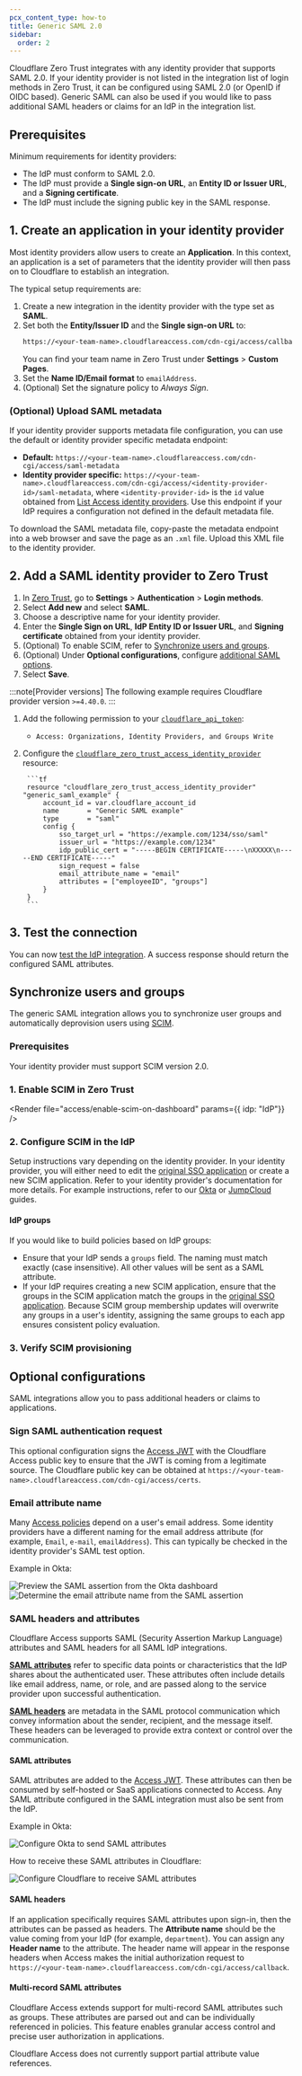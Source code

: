 ```yaml
---
pcx_content_type: how-to
title: Generic SAML 2.0
sidebar:
  order: 2
---
```



Cloudflare Zero Trust integrates with any identity provider that supports SAML 2.0. If your identity provider is not listed in the integration list of login methods in Zero Trust, it can be configured using SAML 2.0 (or OpenID if OIDC based). Generic SAML can also be used if you would like to pass additional SAML headers or claims for an IdP in the integration list.

## Prerequisites

Minimum requirements for identity providers:

- The IdP must conform to SAML 2.0.
- The IdP must provide a **Single sign-on URL**, an **Entity ID or Issuer URL**, and a **Signing certificate**.
- The IdP must include the signing public key in the SAML response.

## 1. Create an application in your identity provider

Most identity providers allow users to create an **Application**. In this context, an application is a set of parameters that the identity provider will then pass on to Cloudflare to establish an integration.

The typical setup requirements are:

1. Create a new integration in the identity provider with the type set as **SAML**.
2. Set both the **Entity/Issuer ID** and the **Single sign-on URL** to:
   ```txt
   https://<your-team-name>.cloudflareaccess.com/cdn-cgi/access/callback
   ```
   You can find your team name in Zero Trust under **Settings** > **Custom Pages**.
3. Set the **Name ID/Email format** to `emailAddress`.
4. (Optional) Set the signature policy to _Always Sign_.

### (Optional) Upload SAML metadata

If your identity provider supports metadata file configuration, you can use the default or identity provider specific metadata endpoint:

- **Default:** `https://<your-team-name>.cloudflareaccess.com/cdn-cgi/access/saml-metadata`
- **Identity provider specific:** `https://<your-team-name>.cloudflareaccess.com/cdn-cgi/access/<identity-provider-id>/saml-metadata`, where `<identity-provider-id>` is the `id` value obtained from [List Access identity providers](/api/resources/zero_trust/subresources/identity_providers/methods/list/). Use this endpoint if your IdP requires a configuration not defined in the default metadata file.

To download the SAML metadata file, copy-paste the metadata endpoint into a web browser and save the page as an `.xml` file. Upload this XML file to the identity provider.

## 2. Add a SAML identity provider to Zero Trust


<Tabs syncKey="dashPlusAPI"> <TabItem label="Dashboard">

1. In [Zero Trust](https://one.dash.cloudflare.com), go to **Settings** > **Authentication** > **Login methods**.
2. Select **Add new** and select **SAML**.
3. Choose a descriptive name for your identity provider.
4. Enter the **Single Sign on URL**, **IdP Entity ID or Issuer URL**, and **Signing certificate** obtained from your identity provider.
5. (Optional) To enable SCIM, refer to [Synchronize users and groups](#synchronize-users-and-groups).
6. (Optional) Under **Optional configurations**, configure [additional SAML options](#optional-configurations).
7. Select **Save**.

</TabItem> <TabItem label="Terraform (v4)">

:::note[Provider versions]
The following example requires Cloudflare provider version `>=4.40.0`.
:::

1. Add the following permission to your [`cloudflare_api_token`](https://registry.terraform.io/providers/cloudflare/cloudflare/4.40.0/docs/resources/api_token):
	- `Access: Organizations, Identity Providers, and Groups Write`

2. Configure the [`cloudflare_zero_trust_access_identity_provider`](https://registry.terraform.io/providers/cloudflare/cloudflare/4.40.0/docs/resources/zero_trust_access_identity_provider) resource:

		```tf
		resource "cloudflare_zero_trust_access_identity_provider" "generic_saml_example" {
			account_id = var.cloudflare_account_id
			name       = "Generic SAML example"
			type       = "saml"
			config {
				sso_target_url = "https://example.com/1234/sso/saml"
				issuer_url = "https://example.com/1234"
				idp_public_cert = "-----BEGIN CERTIFICATE-----\nXXXXX\n-----END CERTIFICATE-----"
				sign_request = false
				email_attribute_name = "email"
				attributes = ["employeeID", "groups"]
			}
		}
		```
</TabItem> </Tabs>

## 3. Test the connection

You can now [test the IdP integration](/cloudflare-one/identity/idp-integration/#test-idps-in-zero-trust). A success response should return the configured SAML attributes.

## Synchronize users and groups

The generic SAML integration allows you to synchronize user groups and automatically deprovision users using [SCIM](/cloudflare-one/identity/users/scim/).

### Prerequisites

Your identity provider must support SCIM version 2.0.

### 1. Enable SCIM in Zero Trust

<Render
	file="access/enable-scim-on-dashboard"
	params={{ idp: "IdP"}}
/>

### 2. Configure SCIM in the IdP

Setup instructions vary depending on the identity provider. In your identity provider, you will either need to edit the [original SSO application](#1-create-an-application-in-your-identity-provider) or create a new SCIM application. Refer to your identity provider's documentation for more details. For example instructions, refer to our [Okta](/cloudflare-one/identity/idp-integration/okta/#synchronize-users-and-groups) or [JumpCloud](/cloudflare-one/identity/idp-integration/jumpcloud-saml/#synchronize-users-and-groups) guides.

#### IdP groups

If you would like to build policies based on IdP groups:

- Ensure that your IdP sends a `groups` field. The naming must match exactly (case insensitive). All other values will be sent as a SAML attribute.
- If your IdP requires creating a new SCIM application, ensure that the groups in the SCIM application match the groups in the [original SSO application](/cloudflare-one/identity/idp-integration/generic-saml/#1-create-an-application-in-your-identity-provider). Because SCIM group membership updates will overwrite any groups in a user's identity, assigning the same groups to each app ensures consistent policy evaluation.

### 3. Verify SCIM provisioning

<Render file="access/verify-scim-provisioning"/>

## Optional configurations

SAML integrations allow you to pass additional headers or claims to applications.

### Sign SAML authentication request

This optional configuration signs the [Access JWT](/cloudflare-one/identity/authorization-cookie/) with the Cloudflare Access public key to ensure that the JWT is coming from a legitimate source. The Cloudflare public key can be obtained at `https://<your-team-name>.cloudflareaccess.com/cdn-cgi/access/certs`.

### Email attribute name

Many [Access policies](/cloudflare-one/policies/access/) depend on a user's email address. Some identity providers have a different naming for the email address attribute (for example, `Email`, `e-mail`, `emailAddress`). This can typically be checked in the identity provider's SAML test option.

Example in Okta:

![Preview the SAML assertion from the Okta dashboard](~/assets/images/cloudflare-one/identity/saml-assertion.png)
![Determine the email attribute name from the SAML assertion](~/assets/images/cloudflare-one/identity/saml-attributes.png)

### SAML headers and attributes

Cloudflare Access supports SAML (Security Assertion Markup Language) attributes and SAML headers for all SAML IdP integrations.

[**SAML attributes**](#saml-attributes) refer to specific data points or characteristics that the IdP shares about the authenticated user. These attributes often include details like email address, name, or role, and are passed along to the service provider upon successful authentication.

[**SAML headers**](#saml-headers) are metadata in the SAML protocol communication which convey information about the sender, recipient, and the message itself. These headers can be leveraged to provide extra context or control over the communication.

#### SAML attributes

SAML attributes are added to the [Access JWT](/cloudflare-one/identity/authorization-cookie/). These attributes can then be consumed by self-hosted or SaaS applications connected to Access. Any SAML attribute configured in the SAML integration must also be sent from the IdP.

Example in Okta:

![Configure Okta to send SAML attributes](~/assets/images/cloudflare-one/identity/attribute-statements.png)

How to receive these SAML attributes in Cloudflare:

![Configure Cloudflare to receive SAML attributes](~/assets/images/cloudflare-one/identity/attributes-cloudflare.png)

#### SAML headers

If an application specifically requires SAML attributes upon sign-in, then the attributes can be passed as headers. The **Attribute name** should be the value coming from your IdP (for example, `department`). You can assign any **Header name** to the attribute. The header name will appear in the response headers when Access makes the initial authorization request to `https://<your-team-name>.cloudflareaccess.com/cdn-cgi/access/callback`.

#### Multi-record SAML attributes

Cloudflare Access extends support for multi-record SAML attributes such as groups. These attributes are parsed out and can be individually referenced in policies. This feature enables granular access control and precise user authorization in applications.

Cloudflare Access does not currently support partial attribute value references.
